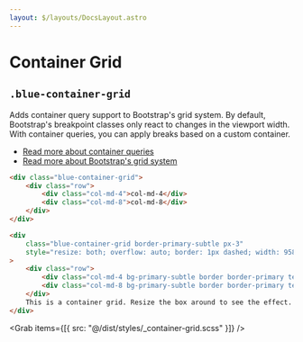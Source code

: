 ```yaml
---
layout: $/layouts/DocsLayout.astro
---
```



# Container Grid

## `.blue-container-grid`

Adds container query support to Bootstrap's grid system. By default, Bootstrap's breakpoint classes only react to changes in the viewport width.
With container queries, you can apply breaks based on a custom container.

- [Read more about container queries](https://developer.mozilla.org/en-US/docs/Web/CSS/CSS_Container_Queries)
- [Read more about Bootstrap's grid system](https://getbootstrap.com/docs/5.3/layout/grid/)

```html
<div class="blue-container-grid">
    <div class="row">
        <div class="col-md-4">col-md-4</div>
        <div class="col-md-8">col-md-8</div>
    </div>
</div>
```

```html use:RenderBlock
<div
    class="blue-container-grid border-primary-subtle px-3"
    style="resize: both; overflow: auto; border: 1px dashed; width: 958px; height: 140px;"
>
    <div class="row">
        <div class="col-md-4 bg-primary-subtle border border-primary text-primary p-3 text-center">col-md-4</div>
        <div class="col-md-8 bg-primary-subtle border border-primary text-primary p-3 text-center">col-md-8</div>
    </div>
    This is a container grid. Resize the box around to see the effect.
</div>
```

<Grab items={[{ src: "@/dist/styles/_container-grid.scss" }]} />

